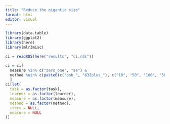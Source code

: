 ```yaml
---
title: "Reduce the gigantic size"
format: html
editor: visual
---
```


```r
library(data.table)
library(ggplot2)
library(here)
library(mlr3misc)
```

```r
ci = readRDS(here("results", "ci.rds"))
```

```r
ci = ci[
  measure %in% c("zero_one", "se") & 
  method %nin% c(paste0(c("oob_", "632plus_"), c("10", "50", "100", "500")))
  ]
ci[let(
  task = as.factor(task),
  learner = as.factor(learner),
  measure = as.factor(measure),
  method = as.factor(method),
  iters = NULL,
  measure = NULL
)]
```
